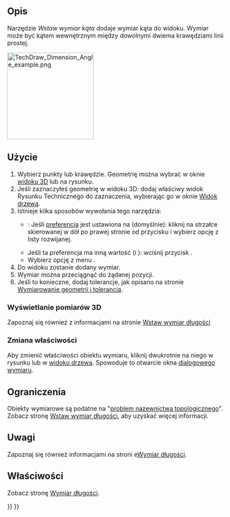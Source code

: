 <languages/>

{{Docnav/pl
|[[TechDraw_DiameterDimension/pl|Wstaw wymiar średnicy]]
|[[TechDraw_3PtAngleDimension/pl|Wstaw trzy punktowy wymiar kąta]]
|[[TechDraw_Workbench/pl|środowisko pracy Rysunek Techniczny]]
|IconL=TechDraw_DiameterDimension.svg
|IconR=TechDraw_3PtAngleDimension.svg
|IconC=Workbench_TechDraw.svg
}}

{{GuiCommand/pl
|Name=TechDraw AngleDimension
|Name/pl=Rysunek Techniczny: Wstaw wymiar kąta
|MenuLocation=Rysunek Techniczny → Wymiary → Wstaw wymiar kąta
|Workbenches=[[TechDraw_Workbench/pl|Rysunek Techniczny]]
|SeeAlso=[[TechDraw_3PtAngleDimension/pl|Wstaw trzy punktowy wymiar kąta]]
}}

<span id="Description"></span>
==Opis==

Narzędzie ''Wstaw wymiar kąta'' dodaje wymiar kąta do widoku. Wymiar może być kątem wewnętrznym między dowolnymi dwiema krawędziami linii prostej.

[[Image:TechDraw_Dimension_Angle_example.png|200px]]
{{Caption|Pomiar kąta między dwiema prostymi}}

<span id="Usage"></span>
==Użycie==

# Wybierz punkty lub krawędzie. Geometrię można wybrać w oknie [[3D_view/pl|widoku 3D]] lub na rysunku.
# Jeśli zaznaczyłeś geometrię w widoku 3D: dodaj właściwy widok Rysunku Technicznego do zaznaczenia, wybierając go w oknie [[Tree_view/pl|Widok drzewa]].
# Istnieje kilka sposobów wywołania tego narzędzia:
#* {{Version/pl|1.0}}: Jeśli [[TechDraw_Preferences/pl#Wymiary|preferencja]] {{MenuCommand|Narzędzie wymiarowania}} jest ustawiona na {{Value|Narzędzie pojedyncze}} (domyślnie): kliknij na strzałce skierowanej w dół po prawej stronie od przycisku {{Button|[[Image:TechDraw_Dimension.svg||x16px]][[Image:Toolbar_flyout_arrow.svg|x16px]]}} i wybierz opcję {{MenuCommand|[[Image:TechDraw_AngleDimension.svg|16px]] Wstaw wymiar kąta}} z listy rozwijanej.
#* Jeśli ta preferencja ma inną wartość (i {{VersionMinus/pl|0.21}}): wciśnij przycisk {{Button|[[Image:TechDraw_AngleDimension.svg|16px]] [[TechDraw_AngleDimension/pl|Wstaw wymiar kąta]]}}.
#* Wybierz opcję z menu {{MenuCommand|Rysunek Techniczny → Wymiary → [[Image:TechDraw_AngleDimension.svg|16px]] Wstaw wymiar kąta}}.
# Do widoku zostanie dodany wymiar.
# Wymiar można przeciągnąć do żądanej pozycji.
# Jeśli to konieczne, dodaj tolerancje, jak opisano na stronie [[TechDraw_Geometric_dimensioning_and_tolerancing/pl#Tolerancja|Wymiarowanie geometrii i tolerancja]].

<span id="Display_3D_measurement"></span>
===Wyświetlanie pomiarów 3D===

Zapoznaj się również z informacjami na stronie [[TechDraw_LengthDimension/pl#Wyświetlanie_pomiarów_3D|Wstaw wymiar długości]]

<span id="Change_properties"></span>
===Zmiana właściwości===

Aby zmienić właściwości obiektu wymiaru, kliknij dwukrotnie na niego w rysunku lub w [[Tree_view/pl|widoku drzewa]]. Spowoduje to otwarcie okna [[TechDraw_LengthDimension/pl#Okno_dialogowe|dialogowego wymiaru]].

<span id="Limitations"></span>
==Ograniczenia==

Obiekty wymiarowe są podatne na "[[Topological_naming_problem/pl|problem nazewnictwa topologicznego]]". Zobacz stronę [[TechDraw_LengthDimension/pl|Wstaw wymiar długości]], aby uzyskać więcej informacji.

<span id="Notes"></span>
==Uwagi==

Zapoznaj się również informacjami na stroni e[[TechDraw_LengthDimension/pl#Uwagi|Wymiar długości]].

<span id="Properties"></span>
==Właściwości==

Zobacz stronę [[TechDraw_LengthDimension/pl#W.C5.82a.C5.9Bciwo.C5.9Bci|Wymiar długości]].


{{Docnav/pl
|[[TechDraw_DiameterDimension/pl|Wstaw wymiar średnicy]]
|[[TechDraw_3PtAngleDimension/pl|Wstaw trzy punktowy wymiar kąta]]
|[[TechDraw_Workbench/pl|środowisko pracy Rysunek Techniczny]]
|IconL=TechDraw_DiameterDimension.svg
|IconR=TechDraw_3PtAngleDimension.svg
|IconC=Workbench_TechDraw.svg
}}

{{TechDraw Tools navi{{#translation:}}}}
{{Userdocnavi{{#translation:}}}}